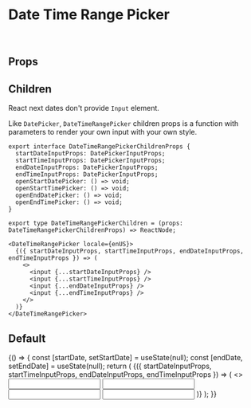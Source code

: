 



<Meta title="Components/DateTimeRangePicker" component={DateTimeRangePicker} />

# Date Time Range Picker

<br />

## Props

<ArgsTable of="." />

## Children

React next dates don't provide `Input` element.

Like `DatePicker`, `DateTimeRangePicker` children props is a function with parameters to render your own input with your own style.

```tsx
export interface DateTimeRangePickerChildrenProps {
  startDateInputProps: DatePickerInputProps;
  startTimeInputProps: DatePickerInputProps;
  endDateInputProps: DatePickerInputProps;
  endTimeInputProps: DatePickerInputProps;
  openStartDatePicker: () => void;
  openStartTimePicker: () => void;
  openEndDatePicker: () => void;
  openEndTimePicker: () => void;
}

export type DateTimeRangePickerChildren = (props: DateTimeRangePickerChildrenProps) => ReactNode;
```

```tsx
<DateTimeRangePicker locale={enUS}>
  {({ startDateInputProps, startTimeInputProps, endDateInputProps, endTimeInputProps }) => (
    <>
      <input {...startDateInputProps} />
      <input {...startTimeInputProps} />
      <input {...endDateInputProps} />
      <input {...endTimeInputProps} />
    </>
  )}
</DateTimeRangePicker>
```

## Default

<Canvas>
  <Story name="Default">
    {() => {
      const [startDate, setStartDate] = useState(null);
      const [endDate, setEndDate] = useState(null);
      return (
        <DateTimeRangePicker locale={enUS} startDate={startDate} endDate={endDate} onStartDateChange={setStartDate} onEndDateChange={setEndDate} portalContainer={document.body}>
          {({ startDateInputProps, startTimeInputProps, endDateInputProps, endTimeInputProps }) => (
            <>
              <input {...startDateInputProps} />
              <input {...startTimeInputProps} />
              <input {...endDateInputProps} />
              <input {...endTimeInputProps} />
            </>
          )}
        </DateTimeRangePicker>
      );
    }}
  </Story>
</Canvas>
